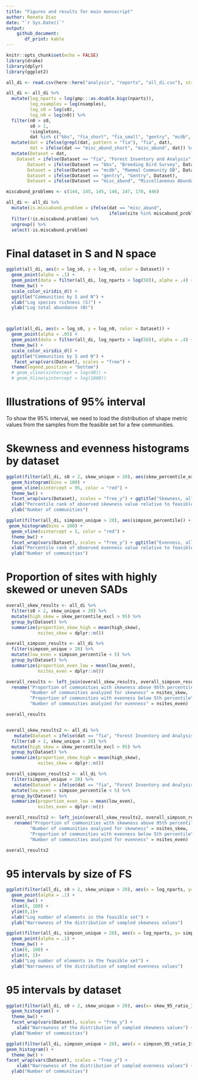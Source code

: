```yaml
---
title: "Figures and results for main manuscript"
author: Renata Diaz
date: "`r Sys.Date()`"
output: 
    github_document:
       df_print: kable
---
```


```r
knitr::opts_chunk$set(echo = FALSE)
library(drake)
library(dplyr)
library(ggplot2)

all_di <- read.csv(here::here("analysis", "reports", "all_di.csv"), stringsAsFactors = F)

all_di <- all_di %>%
  mutate(log_nparts = log(gmp:::as.double.bigz(nparts)),
         log_nsamples = log(nsamples),
         log_s0 = log(s0),
         log_n0 = log(n0)) %>%
  filter(n0 > s0,
         s0 > 1,
         !singletons,
         dat %in% c("bbs", "fia_short", "fia_small", "gentry", "mcdb", "misc_abund_short")) %>%
  mutate(dat = ifelse(grepl(dat, pattern = "fia"), "fia", dat),
         dat = ifelse(dat == "misc_abund_short", "misc_abund", dat)) %>%
  mutate(Dataset = dat,
    Dataset = ifelse(Dataset == "fia", "Forest Inventory and Analysis", Dataset),
        Dataset = ifelse(Dataset == "bbs", "Breeding Bird Survey", Dataset),
        Dataset = ifelse(Dataset == "mcdb", "Mammal Community DB", Dataset),
        Dataset = ifelse(Dataset == "gentry", "Gentry", Dataset),
        Dataset = ifelse(Dataset == "misc_abund", "Miscellaneous Abundance DB", Dataset))

miscabund_problems <- c(144, 145, 145, 146, 147, 178, 446)

all_di <- all_di %>%
  mutate(is.miscabund.problem = ifelse(dat == "misc_abund",
                                       ifelse(site %in% miscabund_problems, T, F), F)) %>%
  filter(!is.miscabund.problem) %>%
  ungroup() %>%
  select(-is.miscabund.problem)

```

# Final dataset in S and N space

```r

ggplot(all_di, aes(x = log_s0, y = log_n0, color = Dataset)) +
  geom_point(alpha = .1) +
  geom_point(data = filter(all_di, log_nparts > log(50)), alpha = .4) +
  theme_bw() +
  scale_color_viridis_d() +
  ggtitle("Communities by S and N") +
  xlab("Log species richness (S)") +
  ylab("Log total abundance (N)") 



ggplot(all_di, aes(x = log_s0, y = log_n0, color = Dataset)) +
  geom_point(alpha = .05) +
  geom_point(data = filter(all_di, log_nparts > log(50)), alpha = .4) +
  theme_bw() +
  scale_color_viridis_d() +
  ggtitle("Communities by S and N") +
   facet_wrap(vars(Dataset), scales = "free") +
  theme(legend.position = "bottom")
  # geom_vline(xintercept = log(40)) +
  # geom_hline(yintercept = log(1000))

```


# Illustrations of 95% interval

To show the 95% interval, we need to load the distribution of shape metric values from the samples from the feasible set for a few communities. 

# Skewness and evenness histograms by dataset

```r

ggplot(filter(all_di, s0 > 2, skew_unique > 20), aes(skew_percentile_excl)) +
  geom_histogram(bins = 100) +
  geom_vline(xintercept = 95, color = "red") +
  theme_bw() +
  facet_wrap(vars(Dataset), scales = "free_y") + ggtitle("Skewness, all sites") +
  xlab("Percentile rank of observed skewness value relative to feasible set") +
  ylab("Number of communities")

ggplot(filter(all_di, simpson_unique > 20), aes(simpson_percentile)) + 
 geom_histogram(bins = 100) +
  geom_vline(xintercept = 5, color = "red") +
  theme_bw() +
  facet_wrap(vars(Dataset), scales = "free_y") + ggtitle("Evenness, all sites") +
  xlab("Percentile rank of observed evenness value relative to feasible set") +
  ylab("Number of communities")

```

# Proportion of sites with highly skewed or uneven SADs

```r

overall_skew_results <- all_di %>%
  filter(s0 > 2, skew_unique > 20) %>%
  mutate(high_skew = skew_percentile_excl > 95) %>%
  group_by(Dataset) %>%
  summarize(proportion_skew_high = mean(high_skew),
            nsites_skew = dplyr::n())

overall_simpson_results <- all_di %>%
  filter(simpson_unique > 20) %>%
  mutate(low_even = simpson_percentile < 5) %>%
  group_by(Dataset) %>%
  summarize(proportion_even_low = mean(low_even),
            nsites_even = dplyr::n())

overall_results <- left_join(overall_skew_results, overall_simpson_results) %>%
  rename("Proportion of communities with skewness above 95th percentile" = proportion_skew_high,
         "Number of communities analyzed for skewness" = nsites_skew,
         "Proportion of communities with evenness below 5th percentile" = proportion_even_low,
         "Number of communities analyzed for evenness" = nsites_even)

overall_results


overall_skew_results2 <- all_di %>%
   mutate(Dataset = ifelse(dat == "fia", "Forest Inventory and Analysis", "Other datasets")) %>%
  filter(s0 > 2, skew_unique > 20) %>%
  mutate(high_skew = skew_percentile_excl > 95) %>%
  group_by(Dataset) %>%
  summarize(proportion_skew_high = mean(high_skew),
            nsites_skew = dplyr::n())

overall_simpson_results2 <- all_di %>%
  filter(simpson_unique > 20) %>%
   mutate(Dataset = ifelse(dat == "fia", "Forest Inventory and Analysis", "Other datasets")) %>%
  mutate(low_even = simpson_percentile < 5) %>%
  group_by(Dataset) %>%
  summarize(proportion_even_low = mean(low_even),
            nsites_even = dplyr::n())

overall_results2 <- left_join(overall_skew_results2, overall_simpson_results2) %>%
   rename("Proportion of communities with skewness above 95th percentile" = proportion_skew_high,
         "Number of communities analyzed for skewness" = nsites_skew,
         "Proportion of communities with evenness below 5th percentile" = proportion_even_low,
         "Number of communities analyzed for evenness" = nsites_even)

overall_results2


```

# 95 intervals by size of FS

```r

ggplot(filter(all_di, s0 > 2, skew_unique > 20), aes(x = log_nparts, y= skew_95_ratio_1t)) +
  geom_point(alpha = .1) +
  theme_bw() +
  xlim(0, 100) +
  ylim(0,1)+
  xlab("Log number of elements in the feasible set") +
  ylab("Narrowness of the distribution of sampled skewness values")

ggplot(filter(all_di, simpson_unique > 20), aes(x = log_nparts, y= simpson_95_ratio_1t)) +
  geom_point(alpha = .1) +
  theme_bw() +
  xlim(0, 100) +
  ylim(0, 1)+
  xlab("Log number of elements in the feasible set") +
  ylab("Narrowness of the distribution of sampled evenness values")
```

# 95 intervals by dataset

```r


ggplot(filter(all_di, s0 > 2, skew_unique > 20), aes(x= skew_95_ratio_1t)) +
  geom_histogram() +
  theme_bw() +
  facet_wrap(vars(Dataset), scales = "free_y") +
    xlab("Narrowness of the distribution of sampled skewness values") +
  ylab("Number of communities")

ggplot(filter(all_di, simpson_unique > 20), aes(x = simpson_95_ratio_1t)) +
geom_histogram() +
  theme_bw() +
facet_wrap(vars(Dataset), scales = "free_y") +
    xlab("Narrowness of the distribution of sampled evenness values") +
  ylab("Number of communities")



```
